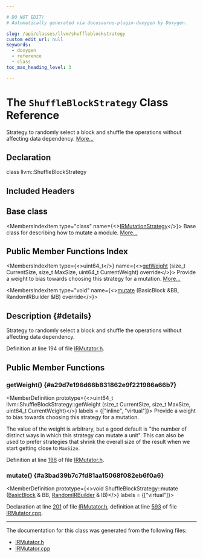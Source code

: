 ```yaml
---

# DO NOT EDIT!
# Automatically generated via docusaurus-plugin-doxygen by Doxygen.

slug: /api/classes/llvm/shuffleblockstrategy
custom_edit_url: null
keywords:
  - doxygen
  - reference
  - class
toc_max_heading_level: 3

---
```





# The `ShuffleBlockStrategy` Class Reference

<DoxygenPage pluginConfig={pluginConfig}>

Strategy to randomly select a block and shuffle the operations without affecting data dependency. <a href="#details">More...</a>

## Declaration

<CodeBlock>class llvm::ShuffleBlockStrategy</CodeBlock>

## Included Headers

<IncludesList>
<IncludesListItem
  filePath="llvm/FuzzMutate/IRMutator.h"
  permalink="/docs/api/files/include/include/llvm/include/llvm/fuzzmutate/irmutator-h"
  isLocal="true" />
</IncludesList>

## Base class

<MembersIndex>

<MembersIndexItem
  type="class"
  name={<><a href="/docs/api/classes/llvm/irmutationstrategy">IRMutationStrategy</a></>}>
Base class for describing how to mutate a module. <a href="/docs/api/classes/llvm/irmutationstrategy/#details">More...</a>
</MembersIndexItem>

</MembersIndex>

## Public Member Functions Index

<MembersIndex>

<MembersIndexItem
  type={<>uint64&#95;t</>}
  name={<><a href="#a29d7e196d66b831862e9f221986a66b7">getWeight</a> (size&#95;t CurrentSize, size&#95;t MaxSize, uint64&#95;t CurrentWeight) override</>}>
Provide a weight to bias towards choosing this strategy for a mutation. <a href="#a29d7e196d66b831862e9f221986a66b7">More...</a>
</MembersIndexItem>

<MembersIndexItem
  type="void"
  name={<><a href="#a3bad39b7c7fd81aa15068f082eb6f0a6">mutate</a> (BasicBlock &amp;BB, RandomIRBuilder &amp;IB) override</>}>
</MembersIndexItem>

</MembersIndex>

## Description {#details}

Strategy to randomly select a block and shuffle the operations without affecting data dependency.

Definition at line 194 of file <a href="/docs/api/files/include/include/llvm/include/llvm/fuzzmutate/irmutator-h">IRMutator.h</a>.

<SectionDefinition>

## Public Member Functions

### getWeight() {#a29d7e196d66b831862e9f221986a66b7}

<MemberDefinition
  prototype={<>uint64&#95;t llvm::ShuffleBlockStrategy::getWeight (size&#95;t CurrentSize, size&#95;t MaxSize, uint64&#95;t CurrentWeight)</>}
  labels = {["inline", "virtual"]}>
Provide a weight to bias towards choosing this strategy for a mutation.

The value of the weight is arbitrary, but a good default is &quot;the number of
distinct ways in which this strategy can mutate a unit&quot;. This can also be used to prefer strategies that shrink the overall size of the result when we start getting close to <code>MaxSize</code>.

Definition at line <a href="/docs/api/files/include/include/llvm/include/llvm/fuzzmutate/irmutator-h/#l00196">196</a> of file <a href="/docs/api/files/include/include/llvm/include/llvm/fuzzmutate/irmutator-h">IRMutator.h</a>.
</MemberDefinition>

### mutate() {#a3bad39b7c7fd81aa15068f082eb6f0a6}

<MemberDefinition
  prototype={<>void ShuffleBlockStrategy::mutate (<a href="/docs/api/classes/llvm/basicblock">BasicBlock</a> &amp; BB, <a href="/docs/api/structs/llvm/randomirbuilder">RandomIRBuilder</a> &amp; IB)</>}
  labels = {["virtual"]}>

Declaration at line <a href="/docs/api/files/include/include/llvm/include/llvm/fuzzmutate/irmutator-h/#l00201">201</a> of file <a href="/docs/api/files/include/include/llvm/include/llvm/fuzzmutate/irmutator-h">IRMutator.h</a>, definition at line <a href="/docs/api/files/lib/lib/fuzzmutate/irmutator-cpp/#l00593">593</a> of file <a href="/docs/api/files/lib/lib/fuzzmutate/irmutator-cpp">IRMutator.cpp</a>.
</MemberDefinition>

</SectionDefinition>

<hr/>

The documentation for this class was generated from the following files:

<ul>
<li><a href="/docs/api/files/include/include/llvm/include/llvm/fuzzmutate/irmutator-h">IRMutator.h</a></li>
<li><a href="/docs/api/files/lib/lib/fuzzmutate/irmutator-cpp">IRMutator.cpp</a></li>
</ul>

</DoxygenPage>
